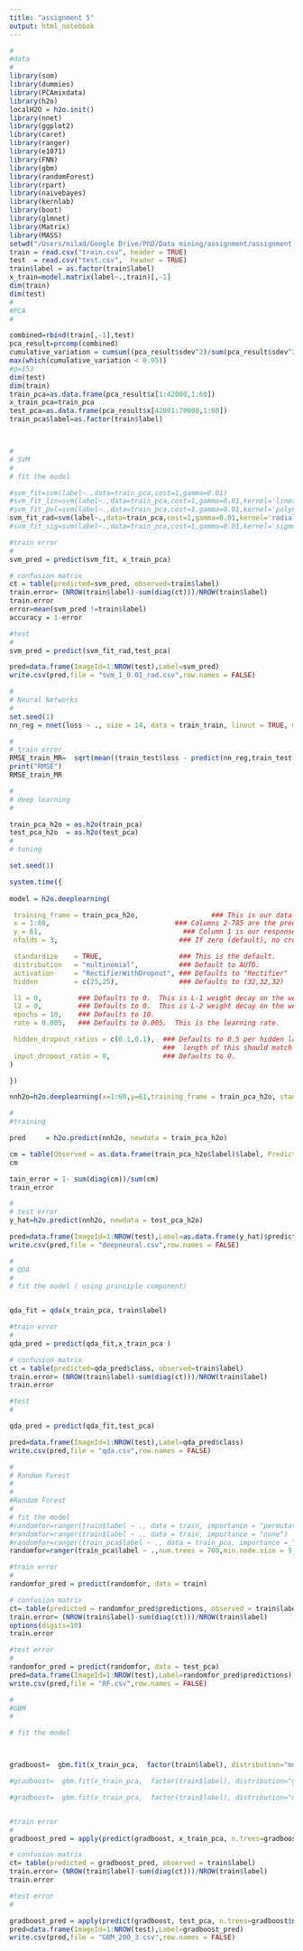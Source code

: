 ```yaml
---
title: "assignment 5"
output: html_notebook
---
```




```r
#
#data
#
library(som)
library(dummies)
library(PCAmixdata)
library(h2o)
localH2O = h2o.init()
library(nnet)
library(ggplot2)
library(caret)
library(ranger)
library(e1071)
library(FNN)
library(gbm)
library(randomForest)
library(rpart)
library(naivebayes)
library(kernlab)
library(boot)
library(glmnet)
library(Matrix)
library(MASS)
setwd("/Users/milad/Google Drive/PhD/Data mining/assignment/assignment 5")
train = read.csv("train.csv", header = TRUE)
test  = read.csv("test.csv",  header = TRUE)
train$label = as.factor(train$label)
x_train=model.matrix(label~.,train)[,-1]
dim(train)
dim(test)
#
#PCA
#

combined=rbind(train[,-1],test)
pca_result=prcomp(combined)
cumulative_variation = cumsum((pca_result$sdev^2)/sum(pca_result$sdev^2))
max(which(cumulative_variation < 0.95))
#p=153
dim(test)
dim(train)
train_pca=as.data.frame(pca_result$x[1:42000,1:60])
x_train_pca=train_pca
test_pca=as.data.frame(pca_result$x[42001:70000,1:60])
train_pca$label=as.factor(train$label)




```


```r
#
# SVM
#
# fit the model

#svm_fit=svm(label~.,data=train_pca,cost=1,gamma=0.01)
#svm_fit_lin=svm(label~.,data=train_pca,cost=1,gamma=0.01,kernel='linear')
#svm_fit_pol=svm(label~.,data=train_pca,cost=1,gamma=0.01,kernel='polynomial')
svm_fit_rad=svm(label~.,data=train_pca,cost=1,gamma=0.01,kernel='radial')
#svm_fit_sig=svm(label~.,data=train_pca,cost=1,gamma=0.01,kernel='sigmoid')

#train error
#
svm_pred = predict(svm_fit, x_train_pca)

# confusion matrix
ct = table(predicted=svm_pred, observed=train$label)
train.error= (NROW(train$label)-sum(diag(ct)))/NROW(train$label)
train.error
error=mean(svm_pred !=train$label)
accuracy = 1-error

#test 
#
svm_pred = predict(svm_fit_rad,test_pca)

pred=data.frame(ImageId=1:NROW(test),Label=svm_pred)
write.csv(pred,file = "svm_1_0.01_rad.csv",row.names = FALSE)

```

```r
#
# Neural Networks
#
set.seed(1)
nn_reg = nnet(loss ~ ., size = 14, data = train_train, linout = TRUE, maxit = 100)

#
# train error
RMSE_train_MR=  sqrt(mean((train_test$loss - predict(nn_reg,train_test))^2))
print("RMSE")
RMSE_train_MR

#
# deep learning
#

train_pca_h2o = as.h2o(train_pca)
test_pca_h2o  = as.h2o(test_pca)
#
# tuning

set.seed(1)

system.time({
 
model = h2o.deeplearning(

 training_frame = train_pca_h2o,                  ### This is our data frame.
 x = 1:60,                               ### Columns 2-785 are the predictors.
 y = 61,                                   ### Column 1 is our response.
 nfolds = 3,                              ### If zero (default), no cross validation.

 standardize    = TRUE,                   ### This is the default. 
 distribution   = "multinomial",          ### Default to AUTO.  
 activation     = "RectifierWithDropout", ### Defaults to "Rectifier"
 hidden         = c(25,25),               ### Defaults to (32,32,32)

 l1 = 0,         ### Defaults to 0.  This is L-1 weight decay on the weights.
 l2 = 0,         ### Defaults to 0.  This is L-2 weight decay on the weights.
 epochs = 10,    ### Defaults to 10.  
 rate = 0.005,   ### Defaults to 0.005.  This is the learning rate.

 hidden_dropout_ratios = c(0.1,0.1),  ### Defaults to 0.5 per hidden layer. The
                                      ###  length of this should match the hidden length.
 input_dropout_ratio = 0,             ### Defaults to 0.
)

})

nnh2o=h2o.deeplearning(x=1:60,y=61,training_frame = train_pca_h2o, standardize    = TRUE,  distribution   = "multinomial", hidden = c(50,50), l1 = 0,  l2 = 0.02, epochs = 20, rate = 0.005, input_dropout_ratio = 0)

#
#training

pred     = h2o.predict(nnh2o, newdata = train_pca_h2o)

cm = table(Observed = as.data.frame(train_pca_h2o$label)$label, Predicted = as.data.frame(pred)$predict)
cm

tain_error = 1- sum(diag(cm))/sum(cm)
train_error

#
# test error
y_hat=h2o.predict(nnh2o, newdata = test_pca_h2o)

pred=data.frame(ImageId=1:NROW(test),Label=as.data.frame(y_hat)$predict)
write.csv(pred,file = "deepneural.csv",row.names = FALSE)


```

```r
#
# QDA
#
# fit the model ( using principle component)


qda_fit = qda(x_train_pca, train$label)

#train error
#
qda_pred = predict(qda_fit,x_train_pca )

# confusion matrix
ct = table(predicted=qda_pred$class, observed=train$label)
train.error= (NROW(train$label)-sum(diag(ct)))/NROW(train$label)
train.error

#test 
#

qda_pred = predict(qda_fit,test_pca)

pred=data.frame(ImageId=1:NROW(test),Label=qda_pred$class)
write.csv(pred,file = "qda.csv",row.names = FALSE)
```

```r
#
# Random Forest
#
#
#Random Forest
#
# fit the model
#randomfor=ranger(train$label ~ ., data = train, importance = "permutation")
#randomfor=ranger(train$label ~ ., data = train, importance = "none")
#randomfor=ranger(train_pca$label ~ ., data = train_pca, importance = "impurity")
randomfor=ranger(train_pca$label ~ .,num.trees = 700,min.node.size = 5,mtry = 2,data = train_pca, importance = "impurity")

#train error
#
randomfor_pred = predict(randomfor, data = train)

# confusion matrix
ct= table(predicted = randomfor_pred$predictions, observed = train$label)
train.error= (NROW(train$label)-sum(diag(ct)))/NROW(train$label)
options(digits=10)
train.error

#test error
#
randomfor_pred = predict(randomfor, data = test_pca)
pred=data.frame(ImageId=1:NROW(test),Label=randomfor_pred$predictions)
write.csv(pred,file = "RF.csv",row.names = FALSE)
```

```r
#
#GBM
#

# fit the model



gradboost=  gbm.fit(x_train_pca,  factor(train$label), distribution="multinomial", n.trees=200, interaction.depth=3)

#gradboost=  gbm.fit(x_train_pca,  factor(train$label), distribution="gaussian", n.trees=500, interaction.depth=2)

#gradboost=  gbm.fit(x_train_pca,  factor(train$label), distribution="multinomial", n.trees=200, interaction.depth=3, shrinkage = 0.3, bag.fraction = 1)


#train error
#
gradboost_pred = apply(predict(gradboost, x_train_pca, n.trees=gradboost$n.trees),1,which.max) - 1L

# confusion matrix
ct= table(predicted = gradboost_pred, observed = train$label)
train.error= (NROW(train$label)-sum(diag(ct)))/NROW(train$label)
train.error

#test error
#

gradboost_pred = apply(predict(gradboost, test_pca, n.trees=gradboost$n.trees),1,which.max) - 1L
pred=data.frame(ImageId=1:NROW(test),Label=gradboost_pred)
write.csv(pred,file = "GBM_200_3.csv",row.names = FALSE)
```

